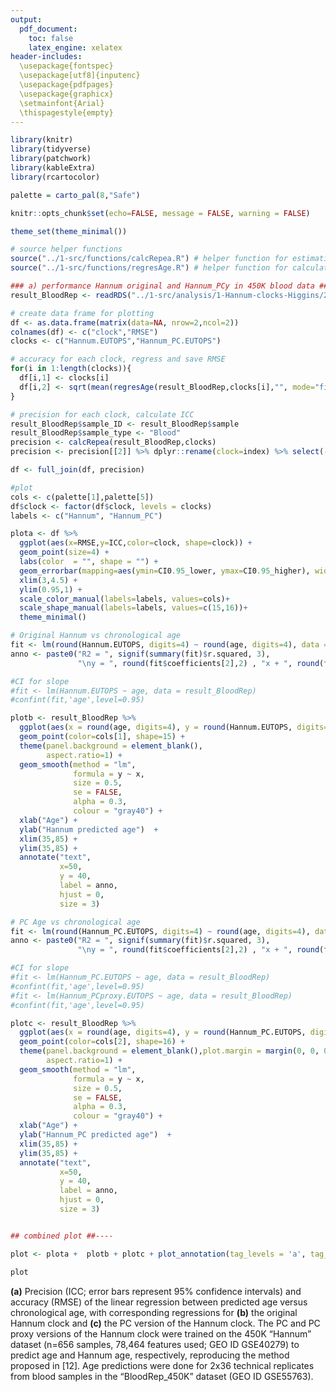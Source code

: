 ```yaml
---
output:
  pdf_document:
    toc: false
    latex_engine: xelatex
header-includes:
  \usepackage{fontspec}
  \usepackage[utf8]{inputenc}
  \usepackage{pdfpages}
  \usepackage{graphicx}
  \setmainfont{Arial}
  \thispagestyle{empty}
---
```


```r
library(knitr)
library(tidyverse)
library(patchwork)
library(kableExtra)
library(rcartocolor)

palette = carto_pal(8,"Safe")

knitr::opts_chunk$set(echo=FALSE, message = FALSE, warning = FALSE)

theme_set(theme_minimal())

# source helper functions
source("../1-src/functions/calcRepea.R") # helper function for estimating precision/repeatability
source("../1-src/functions/regresAge.R") # helper function for calculating root mean squared error

```


```r

### a) performance Hannum original and Hannum_PCy in 450K blood data ##----
result_BloodRep <- readRDS("../1-src/analysis/1-Hannum-clocks-Higgins/2-output/pheno_BloodRep_450K_Hannum_PC.Rds")

# create data frame for plotting
df <- as.data.frame(matrix(data=NA, nrow=2,ncol=2))
colnames(df) <- c("clock","RMSE")
clocks <- c("Hannum.EUTOPS","Hannum_PC.EUTOPS")

# accuracy for each clock, regress and save RMSE
for(i in 1:length(clocks)){
  df[i,1] <- clocks[i]
  df[i,2] <- sqrt(mean(regresAge(result_BloodRep,clocks[i],"", mode="fitting")$residuals^2)) 
}

# precision for each clock, calculate ICC
result_BloodRep$sample_ID <- result_BloodRep$sample
result_BloodRep$sample_type <- "Blood"
precision <- calcRepea(result_BloodRep,clocks)
precision <- precision[[2]] %>% dplyr::rename(clock=index) %>% select(-sample_type)

df <- full_join(df, precision)

#plot
cols <- c(palette[1],palette[5])
df$clock <- factor(df$clock, levels = clocks)
labels <- c("Hannum", "Hannum_PC")

plota <- df %>%
  ggplot(aes(x=RMSE,y=ICC,color=clock, shape=clock)) +
  geom_point(size=4) +
  labs(color  = "", shape = "") +
  geom_errorbar(mapping=aes(ymin=CI0.95_lower, ymax=CI0.95_higher), width=0.2, size=0.2) + 
  xlim(3,4.5) +
  ylim(0.95,1) +
  scale_color_manual(labels=labels, values=cols)+
  scale_shape_manual(labels=labels, values=c(15,16))+
  theme_minimal()

# Original Hannum vs chronological age
fit <- lm(round(Hannum.EUTOPS, digits=4) ~ round(age, digits=4), data = result_BloodRep)
anno <- paste0("R2 = ", signif(summary(fit)$r.squared, 3),
               "\ny = ", round(fit$coefficients[2],2) , "x + ", round(fit$coefficients[1],2))

#CI for slope
#fit <- lm(Hannum.EUTOPS ~ age, data = result_BloodRep)
#confint(fit,'age',level=0.95)

plotb <- result_BloodRep %>%
  ggplot(aes(x = round(age, digits=4), y = round(Hannum.EUTOPS, digits=4))) +
  geom_point(color=cols[1], shape=15) +
  theme(panel.background = element_blank(),
        aspect.ratio=1) +
  geom_smooth(method = "lm",
              formula = y ~ x,
              size = 0.5,
              se = FALSE,
              alpha = 0.3,
              colour = "gray40") +
  xlab("Age") +
  ylab("Hannum predicted age")  +
  xlim(35,85) +
  ylim(35,85) +
  annotate("text",
           x=50,
           y = 40,
           label = anno,
           hjust = 0,
           size = 3) 

# PC Age vs chronological age
fit <- lm(round(Hannum_PC.EUTOPS, digits=4) ~ round(age, digits=4), data = result_BloodRep)
anno <- paste0("R2 = ", signif(summary(fit)$r.squared, 3),
               "\ny = ", round(fit$coefficients[2],2) , "x + ", round(fit$coefficients[1],2))

#CI for slope
#fit <- lm(Hannum_PC.EUTOPS ~ age, data = result_BloodRep)
#confint(fit,'age',level=0.95)
#fit <- lm(Hannum_PCproxy.EUTOPS ~ age, data = result_BloodRep)
#confint(fit,'age',level=0.95)

plotc <- result_BloodRep %>%
  ggplot(aes(x = round(age, digits=4), y = round(Hannum_PC.EUTOPS, digits=4))) +
  geom_point(color=cols[2], shape=16) +
  theme(panel.background = element_blank(),plot.margin = margin(0, 0, 0, 0, "pt"),
        aspect.ratio=1) +
  geom_smooth(method = "lm",
              formula = y ~ x,
              size = 0.5,
              se = FALSE,
              alpha = 0.3,
              colour = "gray40") +
  xlab("Age") +
  ylab("Hannum_PC predicted age")  +
  xlim(35,85) +
  ylim(35,85) +
  annotate("text",
           x=50,
           y = 40,
           label = anno,
           hjust = 0,
           size = 3) 


## combined plot ##----

plot <- plota +  plotb + plotc + plot_annotation(tag_levels = 'a', tag_prefix = '(', tag_suffix = ')')

plot

```

\subsection{Additional file 2. Performance of original and PC versions of the Hannum clock [12] in the test set "BloodRep\_450K".} **(a)** Precision (ICC; error bars represent 95% confidence intervals) and
accuracy (RMSE) of the linear regression between predicted age versus chronological
age, with corresponding regressions for **(b)** the original Hannum clock and **(c)** the PC version of the Hannum clock. The PC and PC proxy versions of the Hannum clock were trained on the 450K "Hannum" dataset (n=656 samples, 78,464 features used; GEO ID GSE40279) to predict age and Hannum age, respectively, reproducing the method proposed in [12]. Age predictions were done for 2x36 technical replicates from blood samples in the "BloodRep_450K" dataset (GEO ID GSE55763).